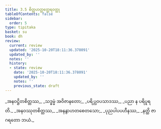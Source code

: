 ```yaml
---
title: 3.5 စိတ္တဟတ္ထတ္ထေရဝတ္ထု
tableOfContents: false
sidebar:
  order: 5
type: tipitaka
basket: su
book: dh
review:
  current: review
  updated: '2025-10-20T18:11:36.378091'
  updated_by: ''
  notes: ''
  history:
  - state: review
    date: '2025-10-20T18:11:36.378091'
    updated_by: ''
    notes: ''
    previous_state: draft
---
```



<DynamicBreadcrumb />


<ReviewStatus review={frontmatter.review} showDetails={true} />

<HypothesisAnnotation frontmatter={frontmatter} />

<Division number="38" book="dh" e="ch" v="18" p="18">

<Paragraph number="41" type="verses" book="dh">
_အနဝဋ္ဌိတစိတ္တဿ,_  
_သဒ္ဓမ္မံ အဝိဇာနတော;_  
_ပရိပ္လဝပသာဒဿ,_  
_ပညာ န ပရိပူရတိ._  

</Paragraph>

</Division>
<Division number="39" book="dh" e="ch" v="18" p="18">

<Paragraph number="42" type="verses" book="dh">
_အနဝဿုတစိတ္တဿ,_  
_အနနွာဟတစေတသော;_  
_ပုညပါပပဟီနဿ,_  
_နတ္ထိ ဇာဂရတော ဘယံ._
</Paragraph>
</Division>